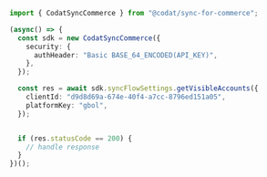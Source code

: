 ```typescript GetVisibleAccounts.ts
import { CodatSyncCommerce } from "@codat/sync-for-commerce";

(async() => {
  const sdk = new CodatSyncCommerce({
    security: {
      authHeader: "Basic BASE_64_ENCODED(API_KEY)",
    },
  });

  const res = await sdk.syncFlowSettings.getVisibleAccounts({
    clientId: "d9d8d69a-674e-40f4-a7cc-8796ed151a05",
    platformKey: "gbol",
  });


  if (res.statusCode == 200) {
    // handle response
  }
})();
```
